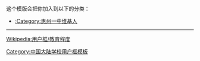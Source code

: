{{Userbox
  |border-c = #FFDEAD
  |border-s = 1
  |id-c     = #fff
  |id-s     = 10
  |id-fc    = #000
  |info-c   = #FF0602
  |info-s   = 10
  |info-fc  = #FFFFFF
  |id       = 惠州<br />一中
  |info     = [[:Category:惠州一中维基人|<span style="color: #FFFFFF">这个用户</span>]]是'''[[惠州市第一中学|<span class="org", style="color: #000000">惠州一中]]'''</span>的校友、学生或老师。
  |usercategory = 惠州一中维基人
  |nocat    = {{{nocat|}}}
}}<noinclude>
<div style="clear:both">
这个模版会把你加入到以下的分类：
*[[:Category:惠州一中维基人]]
----
[[Wikipedia:用户框/教育程度]]</div>
{{UF-hcard-part}}
[[Category:中国大陆学校用户框模板]]
</noinclude>